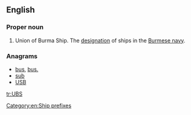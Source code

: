{{wikipedia|Ship prefix}}
==English==

===Proper noun===
{{en-proper noun}}

# Union of Burma Ship. The [[designation]] of ships in the [[w:Burmese navy|Burmese navy]].

===Anagrams===
* [[bus#English|bus]], [[bus.#English|bus.]]
* [[sub#English|sub]]
* [[USB#English|USB]]

[[Category:en:Ship prefixes]]

[[tr:UBS]]